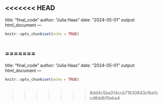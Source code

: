 <<<<<<< HEAD
---
title: "final_code"
author: "Julia Haas"
date: "2024-05-01"
output: html_document
---

```r
knitr::opts_chunk$set(echo = TRUE)
```


```r

```

=======
---
title: "final_code"
author: "Julia Haas"
date: "2024-05-01"
output: html_document
---

```r
knitr::opts_chunk$set(echo = TRUE)
```


```r

```

>>>>>>> 8dd4c5ba314ccb71630643cfbe1ccd6ddb10eba4
